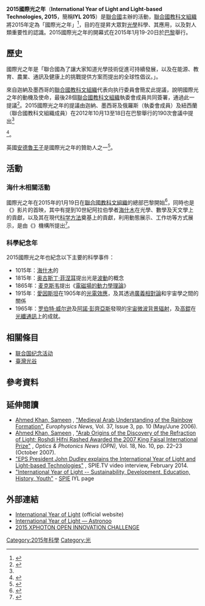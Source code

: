 {{Infobox recurring event
| name = International Year of Light (2015)<BR/>國際光之年
| native_name  = 
| native_name_lang = 
| logo = International Year of Light 2015 - color logo 2.png
| logo_caption = International Year of Light logo
| image = 
| caption = 
| status = Active
| genre = 展覽
| date = <!--"dates=" also works, but do not use both-->
| begins = 2015年1月19至20日
| ends = 
| frequency = <!-- Weekly, Monthly, Quarterly, Semi-annually, Annually, Bi-annually, 2nd Tuesday of November, etc. -->
| venue  = 
| location = 
| coordinates  = <!-- {{Coord|LAT|LON|type:landmark|display=inline,title}} --> 
| country = 
| years_active =
| first = <!-- {{Start date|YYYY|MM|DD|df=y}}; "founded=" and "established=" also work -->
| founder_name = 
| last = <!-- Date of most recent event; if the event will not be held again, use {{End date|YYYY|MM|DD|df=y}} -->
| prev = 
| next = 
| participants = 
| attendance   = 
| area = 
| budget = 
| activity = 
| patron = 
| organised = <!--"organized=" also works-->
| filing = <!-- Filing status -->
| people = 
| member = 
| sponsor = http://photontransfer.com/xphotonchallenge/
| website = {{URL|light2015.org}}
| footnotes = 
}}

'''2015國際光之年'''（'''International Year of Light and Light-based Technologies, 2015'''，簡稱'''IYL 2015'''）是[[聯合國|聯合國]]主辦的活動，[[聯合國教科文組織|聯合國教科文組織]]將2015年定為「國際光之年」<ref>{{cite web|title=International Year of Light - Home|url=http://www.light2015.org/Home.html|accessdate=2015-05-22|archive-date=2015-05-27|archive-url=https://web.archive.org/web/20150527021831/http://www.light2015.org/Home.html|dead-url=yes}}</ref>，目的在提昇大眾對[[光學|光學]]科學、其應用，以及對人類重要性的認識。2015國際光之年的開幕式在2015年1月19-20日於[[巴黎|巴黎]]舉行。

==歷史==
國際光之年是「聯合國為了讓大家知道光學技術促進可持續發展，以及在能源、教育、農業、通訊及健康上的挑戰提供方案而提出的全球性倡议。」。

來自迦納及墨西哥的[[聯合國教科文組織|聯合國教科文組織]]代表向执行委員會簡犮此提議，說明國際光之年的動機及使命，最後28個[[聯合國教科文組織|聯合國教科文組織]]執委會成員共同簽署，通過此一提議<ref>{{cite web|title=UNESCO Executive Board supports International Year of Light in 2015|url=http://c.ymcdn.com/sites/www.eps.org/resource/resmgr/events/IYOL_PressRelease.pdf|website=[[UNESCO|UNESCO]]|accessdate=10 December 2014|format=PDF|date=23 October 2012|archive-url=https://web.archive.org/web/20140222184335/http://c.ymcdn.com/sites/www.eps.org/resource/resmgr/events/IYOL_PressRelease.pdf|archive-date=2014-02-22|dead-url=yes}}</ref>。2015國際光之年的提議由迦納、墨西哥及俄羅斯（執委會成員）及紐西蘭（聯合國教科文組織成員）在2012年10月13至18日在巴黎舉行的190次會議中提出<ref name=UN-190EX/Decisions-2012>{{cite web|title=Decisions Adopted by the Executive Board at Its 190th Session|url=http://unesdoc.unesco.org/images/0021/002181/218189e.pdf|website=United Nations|accessdate=10 December 2014|location=Paris, France|format=PDF|date=18 November 2012|archive-date=2018-09-28|archive-url=https://web.archive.org/web/20180928131335/http://unesdoc.unesco.org/images/0021/002181/218189e.pdf|dead-url=no}}</ref><ref>{{cite journal | url=http://www.psroc.org/xoops/uploads/tad_uploader/tmp/130/201504_%E7%89%A9%E7%90%86%E5%B0%88%E6%96%87-%E5%8F%83%E5%8A%A02015%E5%B9%B4%E5%9C%8B%E9%9A%9B%E5%85%89%E4%B9%8B%E5%B9%B4%E6%9C%83%E8%AD%B0%E8%88%87%E6%B4%BB%E5%8B%95%E5%A0%B1%E5%91%8A.pdf | title=參加2015國際光之年 會議與活動報告 | author=戴明鳳 | journal=物理雙月刊 | volume=37 | issue=2 | pages=pp.29-56 | deadurl=yes | archiveurl=https://web.archive.org/web/20160310132153/http://www.psroc.org/xoops/uploads/tad_uploader/tmp/130/201504_%E7%89%A9%E7%90%86%E5%B0%88%E6%96%87-%E5%8F%83%E5%8A%A02015%E5%B9%B4%E5%9C%8B%E9%9A%9B%E5%85%89%E4%B9%8B%E5%B9%B4%E6%9C%83%E8%AD%B0%E8%88%87%E6%B4%BB%E5%8B%95%E5%A0%B1%E5%91%8A.pdf | archivedate=2016-03-10 | access-date=2015-09-12 }}</ref>。

英國[[約克公爵安德魯王子|安德魯王子]]是國際光之年的贊助人之一<ref name=DukeOfYork-2014>{{cite web|title=The Duke of York » Supporting The Queen » Patronages » Science, Technology and Engineering|url=http://thedukeofyork.org/supporting-the-queen/patronages/science-technology-and-engineering/|website=The Duke of York|accessdate=10 December 2014|archive-date=2020-05-05|archive-url=https://web.archive.org/web/20200505212802/https://thedukeofyork.org/supporting-the-queen/patronages/science-technology-and-engineering/|dead-url=no}}</ref>。

==活動==

===海什木相關活動===
國際光之年在2015年的1月19日在[[聯合國教科文組織|聯合國教科文組織]]的總部巴黎開始<ref>{{cite journal|title=Videos: Paris speakers pay tribute to light|journal=SPIE Newsroom|doi=10.1117/3.201502.01|url=http://spie.org/x112471.xml|access-date=2015-09-12|archive-date=2015-07-23|archive-url=https://web.archive.org/web/20150723230430/http://spie.org/x112471.xml|dead-url=no}}</ref>，同時也是《{{le|1001 Inventions and the World of Ibn Al-Haytham|1001 Inventions and the World of Ibn Al-Haytham}}》影片的首映，其中有提到10世紀阿拉伯學者[[海什木|海什木]]在光學、數學及天文學上的貢獻，以及其在現代[[科学方法|科学方法]]奠基上的貢獻，利用動態展示、工作坊等方式展示，是由《{{le|改变世界的1001项发明|1001 Inventions}}》機構所提出<ref>{{cite web |url=http://www.light2015.org/Home/About/Latest-News/November2014/Ibn-Al-Haytham-to-be-the-focus-of-the-International-Year-of-Light-through-partnering-with-1001-Inventions-.html |title=Ibn Al-Haytham to be a focus of the International Year of Light through partnering with 1001 Inventions |publisher=UNESCO |accessdate=4 February 2015 |archive-date=2018-09-26 |archive-url=https://web.archive.org/web/20180926090150/http://www.light2015.org/Home/About/Latest-News/November2014/Ibn-Al-Haytham-to-be-the-focus-of-the-International-Year-of-Light-through-partnering-with-1001-Inventions-.html |dead-url=no }}</ref>。

===科學紀念年===
2015國際光之年也紀念以下主要的科學事件：
* 1015年：[[海什木|海什木]]的{{le|光學書|Book of Optics}}
* 1815年：[[奥古斯丁·菲涅耳|奥古斯丁·菲涅耳]]提出光是[[波動|波動]]的概念
* 1865年：[[詹姆斯·克拉克·麦克斯韦|麦克斯韦]]提出《[[電磁場的動力學理論|電磁場的動力學理論]]》
* 1915年：[[愛因斯坦|愛因斯坦]]在1905年的[[光電效應|光電效應]]，及其透過[[廣義相對論|廣義相對論]]和宇宙學之間的關係
* 1965年：[[罗伯特·威尔逊|罗伯特·威尔逊]]及[[阿諾·彭齊亞斯|阿諾·彭齊亞斯]]發現的[[宇宙微波背景辐射|宇宙微波背景辐射]]，及[[高錕|高錕]]在[[光纖通訊|光纖通訊]]上的成就。

{{wide image|NASA-2015IYL-MultiPix-ChandraXRayObservatory-20150122.jpg|400px|align-cap=center|[[美國太空總署|美國太空總署]]針對國際光之年提出的影像([[钱德拉X射线天文台|钱德拉X射线天文台]])，2015年1月22日}}

==相關條目==
*[[联合国纪念活动|联合国纪念活动]]
*[[臺灣光谷|臺灣光谷]]

==參考資料==
{{reflist}}

==延伸閱讀==
* [http://inspirehep.net/author/profile/S.A.Khan.5/ Ahmed Khan, Sameen] {{Wayback|url=http://inspirehep.net/author/profile/S.A.Khan.5/ |date=20181106190225 }}, [https://web.archive.org/web/20140222130805/http://www.europhysicsnews.org/articles/epn/pdf/2006/03/Whole_issue.pdf "Medieval Arab Understanding of the Rainbow Formation"], ''Europhysics News,'' Vol. 37, Issue 3, pp. 10 (May/June 2006).
* [http://scholar.google.com/citations?user=hZvL5eYAAAAJ&hl=en Ahmed Khan, Sameen] {{Wayback|url=http://scholar.google.com/citations?user=hZvL5eYAAAAJ&hl=en |date=20170718174558 }}, [http://www.osa-opn.org/Content/ViewFile.aspx?id=10890 "Arab Origins of the Discovery of the Refraction of Light; Roshdi Hifni Rashed Awarded the 2007 King Faisal International Prize"] {{Wayback|url=http://www.osa-opn.org/Content/ViewFile.aspx?id=10890 |date=20160303204711 }}, ''Optics & Photonics News (OPN),'' Vol. 18, No. 10, pp. 22–23 (October 2007).
* [http://spie.org/x106695.xml "EPS President John Dudley explains the International Year of Light and Light-based Technologies"] {{Wayback|url=http://spie.org/x106695.xml |date=20150331153116 }}, SPIE.TV video interview, February 2014.
* [http://spie.org/x93905.xml "International Year of Light -- Sustainability, Development, Education, History, Youth"] {{Wayback|url=http://spie.org/x93905.xml |date=20151108100054 }} - [[SPIE|SPIE]] IYL page

==外部連結==
{{commons category|International Year of Light}}
* [http://www.light2015.org/ International Year of Light] (official website)
* [http://www.astronoo.com/en/news/international-year-of-light.html International Year of Light — Astronoo] {{Wayback|url=http://www.astronoo.com/en/news/international-year-of-light.html |date=20200718170342 }}
* [http://photontransfer.com/xphotonchallenge/ 2015 XPHOTON OPEN INNOVATION CHALLENGE] {{Wayback|url=http://photontransfer.com/xphotonchallenge/ |date=20170407193026 }}

{{科學成就相關節日}}
{{聯合國國際年}}

[[Category:2015年科學|Category:2015年科學]]
[[Category:光|Category:光]]